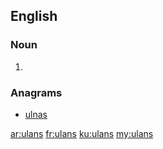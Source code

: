 ==English==

===Noun===
{{head|en|plural}}

# {{plural of|ulan|lang=en|nocat=1}}

===Anagrams===
* [[ulnas#English|ulnas]]

[[ar:ulans]]
[[fr:ulans]]
[[ku:ulans]]
[[my:ulans]]